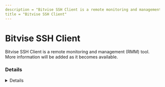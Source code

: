 ```yaml
---
description = "Bitvise SSH Client is a remote monitoring and management (RMM) tool. More information will be added as it becomes available."
title = "Bitvise SSH Client"
---
```




# Bitvise SSH Client

Bitvise SSH Client is a remote monitoring and management (RMM) tool. More information will be added as it becomes available.

### Details
<Details author={""}
         category={""}
         created={""}
         website={""}
         lastModified={""}
         privileges={""}
         free={ false }
         verification={ false }
/>

#### Installation Paths
<Card code={ ["C:\\Program Files (x86)\\Bitvise SSH Client\\*", "*\\Bitvise SSH Client\\*", "*\\BvSshClient-Inst.exe"] }/>





### Forensic Artifacts








### Detections
- Detects potential processes activity of Bitvise SSH Client RMM tool
  - [Sigma Rule](https://github.com/magicsword-io/LOLRMM/blob/main/detections/sigma/bitvise_ssh_client_processes_sigma.yml)


